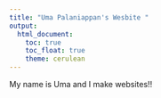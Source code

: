 ```yaml
---
title: "Uma Palaniappan's Wesbite "
output: 
  html_document:
    toc: true
    toc_float: true
    theme: cerulean
---
```



My name is Uma and I make websites!! 